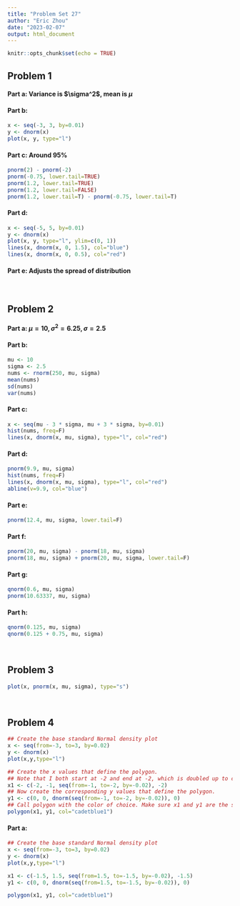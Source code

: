 ---
title: "Problem Set 27"
author: "Eric Zhou"
date: "2023-02-07"
output: html_document
---

```{r setup, include=FALSE}
knitr::opts_chunk$set(echo = TRUE)
```

## **Problem 1**

#### **Part a**: Variance is \$\\sigma\^2\$, mean is $\mu$

#### **Part b**:

```{r}
x <- seq(-3, 3, by=0.01)
y <- dnorm(x)
plot(x, y, type="l")
```

#### **Part c**: Around 95%

```{r}
pnorm(2) - pnorm(-2)
pnorm(-0.75, lower.tail=TRUE)
pnorm(1.2, lower.tail=TRUE)
pnorm(1.2, lower.tail=FALSE)
pnorm(1.2, lower.tail=T) - pnorm(-0.75, lower.tail=T)
```

#### **Part d**:

```{r}
x <- seq(-5, 5, by=0.01)
y <- dnorm(x)
plot(x, y, type="l", ylim=c(0, 1))
lines(x, dnorm(x, 0, 1.5), col="blue")
lines(x, dnorm(x, 0, 0.5), col="red")
```

#### **Part e**: Adjusts the spread of distribution

<br>

## **Problem 2**

#### **Part a**: $\mu=10, \sigma^2=6.25, \sigma=2.5$

#### **Part b**:

```{r}
mu <- 10
sigma <- 2.5
nums <- rnorm(250, mu, sigma)
mean(nums)
sd(nums)
var(nums)

```

#### **Part c**:

```{r}
x <- seq(mu - 3 * sigma, mu + 3 * sigma, by=0.01)
hist(nums, freq=F)
lines(x, dnorm(x, mu, sigma), type="l", col="red")
```

#### **Part d**:

```{r}
pnorm(9.9, mu, sigma)
hist(nums, freq=F)
lines(x, dnorm(x, mu, sigma), type="l", col="red")
abline(v=9.9, col="blue")
```

#### **Part e**:

```{r}
pnorm(12.4, mu, sigma, lower.tail=F)

```

#### **Part f**:

```{r}
pnorm(20, mu, sigma) - pnorm(18, mu, sigma)
pnorm(18, mu, sigma) + pnorm(20, mu, sigma, lower.tail=F)
```

#### **Part g**:

```{r}
qnorm(0.6, mu, sigma)
pnorm(10.63337, mu, sigma)
```

#### **Part h**:

```{r}
qnorm(0.125, mu, sigma)
qnorm(0.125 + 0.75, mu, sigma)
```

<br>

## **Problem 3**

```{r}
plot(x, pnorm(x, mu, sigma), type="s")
```

<br>

## **Problem 4**

```{r}
## Create the base standard Normal density plot
x <- seq(from=-3, to=3, by=0.02)
y <- dnorm(x)
plot(x,y,type="l")

## Create the x values that define the polygon.  
## Note that I both start at -2 and end at -2, which is doubled up to close the polygon.
x1 <- c(-2, -1, seq(from=-1, to=-2, by=-0.02), -2)
## Now create the corresponding y values that define the polygon.
y1 <- c(0, 0, dnorm(seq(from=-1, to=-2, by=-0.02)), 0)
## Call polygon with the color of choice. Make sure x1 and y1 are the same length!
polygon(x1, y1, col="cadetblue1")
```

#### **Part a**:

```{r}
## Create the base standard Normal density plot
x <- seq(from=-3, to=3, by=0.02)
y <- dnorm(x)
plot(x,y,type="l")

x1 <- c(-1.5, 1.5, seq(from=1.5, to=-1.5, by=-0.02), -1.5)
y1 <- c(0, 0, dnorm(seq(from=1.5, to=-1.5, by=-0.02)), 0)

polygon(x1, y1, col="cadetblue1")
```
